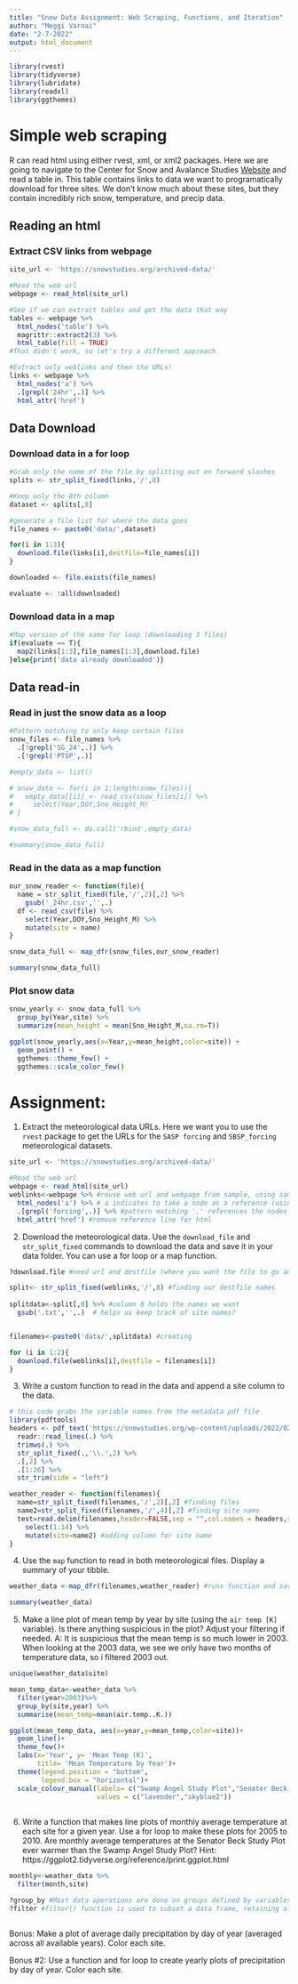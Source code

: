 ```yaml
---
title: "Snow Data Assignment: Web Scraping, Functions, and Iteration"
author: "Meggi Varnai"
date: "2-7-2022"
output: html_document
---
```


```r
library(rvest)
library(tidyverse)
library(lubridate)
library(readxl)
library(ggthemes)

```


# Simple web scraping

R can read html using either rvest, xml, or xml2 packages. Here we are going to navigate to the Center for Snow and Avalance Studies  [Website](https://snowstudies.org/archived-data/) and read a table in. This table contains links to data we want to programatically download for three sites. We don't know much about these sites, but they contain incredibly rich snow, temperature, and precip data. 


## Reading an html 

### Extract CSV links from webpage

```r
site_url <- 'https://snowstudies.org/archived-data/'

#Read the web url
webpage <- read_html(site_url)

#See if we can extract tables and get the data that way
tables <- webpage %>%
  html_nodes('table') %>%
  magrittr::extract2(3) %>%
  html_table(fill = TRUE)
#That didn't work, so let's try a different approach

#Extract only weblinks and then the URLs!
links <- webpage %>%
  html_nodes('a') %>%
  .[grepl('24hr',.)] %>%
  html_attr('href')

```

## Data Download

### Download data in a for loop

```r

#Grab only the name of the file by splitting out on forward slashes
splits <- str_split_fixed(links,'/',8)

#Keep only the 8th column
dataset <- splits[,8] 

#generate a file list for where the data goes
file_names <- paste0('data/',dataset)

for(i in 1:3){
  download.file(links[i],destfile=file_names[i])
}

downloaded <- file.exists(file_names)

evaluate <- !all(downloaded)

```


### Download data in a map

```r

#Map version of the same for loop (downloading 3 files)
if(evaluate == T){
  map2(links[1:3],file_names[1:3],download.file)
}else{print('data already downloaded')}

```

## Data read-in 

### Read in just the snow data as a loop

```r
#Pattern matching to only keep certain files
snow_files <- file_names %>%
  .[!grepl('SG_24',.)] %>%
  .[!grepl('PTSP',.)]

#empty_data <- list()

# snow_data <- for(i in 1:length(snow_files)){
#   empty_data[[i]] <- read_csv(snow_files[i]) %>%
#     select(Year,DOY,Sno_Height_M)
# }

#snow_data_full <- do.call('rbind',empty_data)

#summary(snow_data_full)
```


### Read in the data as a map function

```r

our_snow_reader <- function(file){
  name = str_split_fixed(file,'/',2)[,2] %>%
    gsub('_24hr.csv','',.)
  df <- read_csv(file) %>%
    select(Year,DOY,Sno_Height_M) %>%
    mutate(site = name)
}

snow_data_full <- map_dfr(snow_files,our_snow_reader)

summary(snow_data_full)
```


### Plot snow data

```r
snow_yearly <- snow_data_full %>%
  group_by(Year,site) %>%
  summarize(mean_height = mean(Sno_Height_M,na.rm=T))

ggplot(snow_yearly,aes(x=Year,y=mean_height,color=site)) + 
  geom_point() +
  ggthemes::theme_few() + 
  ggthemes::scale_color_few()
```


# Assignment:

1. Extract the meteorological data URLs. Here we want you to use the `rvest` package to get the URLs for the `SASP forcing` and `SBSP_forcing` meteorological datasets.

```r
site_url <- 'https://snowstudies.org/archived-data/'

#Read the web url
webpage <- read_html(site_url)
weblinks<-webpage %>% #reuse web url and webpage from sample, using same name
  html_nodes('a') %>% # a indicates to take a node as a reference (using 'a') on the website
  .[grepl('forcing',.)] %>% #pattern matching '.' references the nodes found in 'a'.
  html_attr('href') #remove reference line for html

```

2. Download the meteorological data. Use the `download_file` and `str_split_fixed` commands to download the data and save it in your data folder. You can use a for loop or a map function. 

```r
?download.file #need url and destfile (where you want the file to go and how to name it)

split<- str_split_fixed(weblinks,'/',8) #finding our destfile names
  
splitdata<-split[,8] %>% #column 8 holds the names we want
  gsub('.txt','',.)  # helps us keep track of site names?


filenames<-paste0('data/',splitdata) #creating 

for (i in 1:2){
  download.file(weblinks[i],destfile = filenames[i])
}


```


3. Write a custom function to read in the data and append a site column to the data. 

```r

# this code grabs the variable names from the metadata pdf file
library(pdftools)
headers <- pdf_text('https://snowstudies.org/wp-content/uploads/2022/02/Serially-Complete-Metadata-text08.pdf') %>%
  readr::read_lines(.) %>%
  trimws(.) %>%
  str_split_fixed(.,'\\.',2) %>%
  .[,2] %>%
  .[1:26] %>%
  str_trim(side = "left")

weather_reader <- function(filenames){
  name=str_split_fixed(filenames,'/',2)[,2] #finding files
  name2=str_split_fixed(filenames,'/',4)[,2] #finding site name
  test=read.delim(filenames,header=FALSE,sep = "",col.names = headers,skip=4) %>%
    select(1:14) %>%
    mutate(site=name2) #adding column for site name
}

```

4. Use the `map` function to read in both meteorological files. Display a summary of your tibble.

```r
weather_data <-map_dfr(filenames,weather_reader) #runs function and saves it 

summary(weather_data)
```


5. Make a line plot of mean temp by year by site (using the `air temp [K]` variable). Is there anything suspicious in the plot? Adjust your filtering if needed.
A: It is suspicious that the mean temp is so much lower in 2003. When looking at the 2003 data, we see we only have two months of temperature data, so i filtered 2003 out. 

```r
unique(weather_data$site)

mean_temp_data<-weather_data %>%
  filter(year>2003)%>%
  group_by(site,year) %>%
  summarise(mean_temp=mean(air.temp..K.))

ggplot(mean_temp_data, aes(x=year,y=mean_temp,color=site))+
  geom_line()+
  theme_few()+
  labs(x='Year', y= 'Mean Temp (K)',
       title= 'Mean Temperature by Year')+
  theme(legend.position = "bottom",
        legend.box = "horizontal")+
  scale_colour_manual(labels= c("Swamp Angel Study Plot","Senator Beck Study Plot"),
                      values = c("lavender","skyblue2"))
       
```


6. Write a function that makes line plots of monthly average temperature at each site for a given year. Use a for loop to make these plots for 2005 to 2010. Are monthly average temperatures at the Senator Beck Study Plot ever warmer than the Swamp Angel Study Plot?
Hint: https://ggplot2.tidyverse.org/reference/print.ggplot.html

```r

monthly<-weather_data %>%
  filter(month,site)

?group_by #Most data operations are done on groups defined by variables. group_by() takes an existing tbl and converts it into a grouped tbl where operations are performed "by group"
?filter #filter() function is used to subset a data frame, retaining all rows that satisfy your conditions. To be retained, the row must produce a value of TRUE for all conditions. 



```


Bonus: Make a plot of average daily precipitation by day of year (averaged across all available years). Color each site. 

Bonus #2: Use a function and for loop to create yearly plots of precipitation by day of year. Color each site. 
